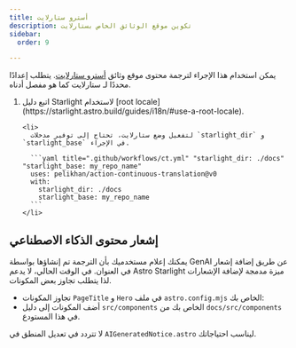 ```yaml
---
title: أسترو ستارلايت
description: تكوين موقع الوثائق الخاص بستارلايت
sidebar:
  order: 9

---
```



يمكن استخدام هذا الإجراء لترجمة محتوى موقع وثائق [أسترو ستارلايت](https://starlight.astro.build/).
يتطلب إعدادًا محددًا لـ ستارلايت كما هو مفصل أدناه.

<Steps>
  <ol>
    <li>
      اتبع دليل Starlight لاستخدام [root locale](https://starlight.astro.build/guides/i18n/#use-a-root-locale).
    </li>

    <li>
      لتفعيل وضع ستارلايت، تحتاج إلى توفير مدخلات `starlight_dir` و `starlight_base` في الإجراء.

      ```yaml title=".github/workflows/ct.yml" "starlight_dir: ./docs" "starlight_base: my_repo_name"
      uses: pelikhan/action-continuous-translation@v0
      with:
        starlight_dir: ./docs
        starlight_base: my_repo_name
      ```
    </li>
  </ol>
</Steps>

## إشعار محتوى الذكاء الاصطناعي

يمكنك إعلام مستخدميك بأن الترجمة تم إنشاؤها بواسطة GenAI عن طريق
إضافة إشعار في العنوان. في الوقت الحالي، لا يدعم Astro Starlight ميزة مدمجة لإضافة الإشعارات
لذا يتطلب تجاوز بعض المكونات.

* تجاوز المكونات `PageTitle` و `Hero` في ملف `astro.config.mjs` الخاص بك:
* أضف المكونات إلى دليل `src/components` الخاص بك من `docs/src/components` في هذا المستودع.

لا تتردد في تعديل المنطق في `AIGeneratedNotice.astro` ليناسب احتياجاتك.

